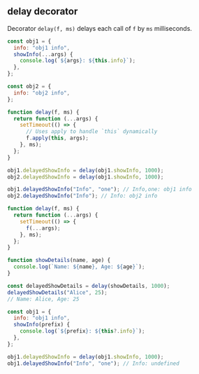 
## delay decorator

Decorator `delay(f, ms)` delays each call of `f` by `ms` milliseconds.

```js
const obj1 = {
  info: "obj1 info",
  showInfo(...args) {
    console.log(`${args}: ${this.info}`);
  },
};

const obj2 = {
  info: "obj2 info",
};

function delay(f, ms) {
  return function (...args) {
    setTimeout(() => {
      // Uses apply to handle `this` dynamically
      f.apply(this, args);
    }, ms);
  };
}

obj1.delayedShowInfo = delay(obj1.showInfo, 1000);
obj2.delayedShowInfo = delay(obj1.showInfo, 1000);

obj1.delayedShowInfo("Info", "one"); // Info,one: obj1 info
obj2.delayedShowInfo("Info"); // Info: obj2 info
```

```js
function delay(f, ms) {
  return function (...args) {
    setTimeout(() => {
      f(...args);
    }, ms);
  };
}

function showDetails(name, age) {
  console.log(`Name: ${name}, Age: ${age}`);
}

const delayedShowDetails = delay(showDetails, 1000);
delayedShowDetails("Alice", 25);
// Name: Alice, Age: 25

const obj1 = {
  info: "obj1 info",
  showInfo(prefix) {
    console.log(`${prefix}: ${this?.info}`);
  },
};

obj1.delayedShowInfo = delay(obj1.showInfo, 1000);
obj1.delayedShowInfo("Info", "one"); // Info: undefined
```
